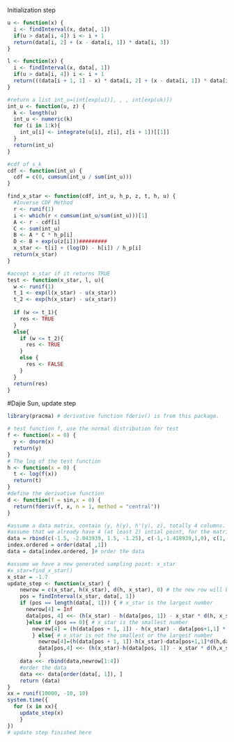 Initialization step
```r
u <- function(x) {
  i <- findInterval(x, data[, 1])
  if(u > data[i, 4]) i <- i + 1
  return(data[i, 2] + (x - data[i, 1]) * data[i, 3])
}

l <- function(x) {
  i <- findInterval(x, data[, 1])
  if(u > data[i, 4]) i <- i + 1
  return(((data[i + 1, 1] - x) * data[i, 2] + (x - data[i, 1]) * data[i + 1, 2]) / (data[i + 1, 1] - data[i, 1]))
}
```

```r
#return a list int_u=(int[exp(u1)], , , int[exp(uk)])
int_u <- function(u, z) {
  k <- length(u)
  int_u <- numeric(k)
  for (i in 1:k){
    int_u[i] <- integrate(u[i], z[i], z[i + 1])[[1]]
  }
  return(int_u)
}

#cdf of s_k
cdf <- function(int_u) {
  cdf = c(0, cumsum(int_u / sum(int_u)))
}

find_x_star <- function(cdf, int_u, h_p, z, t, h, u) {
  #Inverse CDF Method
  r <- runif(1)
  i <- which(r < cumsum(int_u/sum(int_u)))[1]
  A <- r - cdf[i]
  C <- sum(int_u)
  B <- A * C * h_p[i]
  D <- B + exp(u(z[i]))#########
  x_star <- t[i] + (log(D) - h[i]) / h_p[i]
  return(x_star)
}

#accept x_star if it returns TRUE
test <- function(x_star, l, u){
  w <- runif(1)
  t_1 <- exp(l(x_star) - u(x_star))
  t_2 <- exp(h(x_star) - u(x_star))
  
  if (w <= t_1){
    res <- TRUE
  }
  else{
    if (w <= t_2){
      res <- TRUE
    }
    else {
      res <- FALSE
    }
  }
  return(res)
}


```


#Dajie Sun, update step
```r
library(pracma) # derivative function fderiv() is from this package.

# test function f, use the normal distribution for test
f <- function(x = 0) {
  y <- dnorm(x)
  return(y)
}
# The log of the test function
h <- function(x = 0) {
  t <- log(f(x))
  return(t)
}
#define the derivative function
d <- function(f = sin,x = 0) {
  return(fderiv(f, x, n = 1, method = "central"))
}

#assume a data matrix, contain (y, h(y), h'(y), z), totally 4 columns.
#assume that we already have 4 (at least 2) intial point, for the matrix.
data = rbind(c(-1.5, -2.043939, 1.5, -1.25), c(-1,-1.418939,1,0), c(1,-1.418939,-1, Inf))
index.ordered = order(data[ ,1])
data = data[index.ordered, ]# order the data

#assume we have a new generated sampling point: x_star
#x_star=find_x_star()
x_star = -1.7 
update_step <- function(x_star) {
    newrow = c(x_star, h(x_star), d(h, x_star), 0) # the new row will be added
    pos = findInterval(x_star, data[, 1])
    if (pos == length(data[, 1])) { # x_star is the largest number
      newrow[4] = Inf
      data[pos, 4] <<- (h(x_star) - h(data[pos, 1]) - x_star * d(h, x_star) + data[pos, 1] * d(h, data[pos, 1])) / (d(h, data[pos, 1]) - d(h, x_star))
      }else if (pos == 0){ # x_star is the smallest number
        newrow[4] = (h(data[pos + 1, 1]) - h(x_star) - data[pos+1,1] * d(h, data[pos + 1, 1]) + x_star * d(h, x_star)) / (d(h, x_star) - d(h, data[pos + 1, 1]))
        } else{ # x_star is not the smallest or the largest number
          newrow[4]=(h(data[pos + 1, 1])-h(x_star)-data[pos+1,1]*d(h,data[pos+1,1])+x_star*d(h,x_star))/(d(h,x_star)-d(h,data[pos+1,1]))
          data[pos,4] <<- (h(x_star)-h(data[pos, 1]) - x_star * d(h,x_star)+data[pos,1]*d(h,data[pos,1]))/(d(h,data[pos,1])-d(h, x_star))
          }
    data <<- rbind(data,newrow[1:4])
    #order the data
    data <<- data[order(data[, 1]), ]
    return (data)
}
xx = runif(10000, -10, 10)
system.time({
  for (x in xx){
    update_step(x)
    }
})
# update step finished here
```

